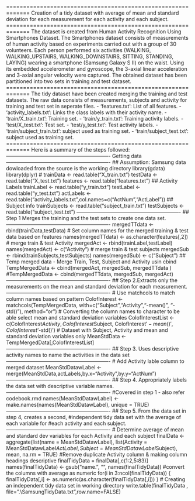 =============================================================
Creation of a tidy dataset with average of mean and standard deviation for each measurement for each activity and each subject.
=============================================================
The dataset is created from Human Activity Recognition Using Smartphones Dataset. The Smartphones dataset consists of measurements of human activity based on experiments  carried out with a group of 30 volunteers. Each person performed six activities (WALKING, WALKING_UPSTAIRS, WALKING_DOWNSTAIRS, SITTING, STANDING, LAYING) wearing a smartphone (Samsung Galaxy S II) on the waist. Using its embedded accelerometer and gyroscope, the 3-axial linear acceleration and 3-axial angular velocity were captured. The obtained dataset has been partitioned into two sets in training and test dataset.
=============================================================
The tidy dataset have been created merging the training and test datasets. The raw data consists of measurements, subjects and activity for training  and test set in seperate files.
- 'features.txt': List of all features.
- 'activity_labels.txt': Links the class labels with their activity name.
- 'train/X_train.txt': Training set.
- 'train/y_train.txt': Training activity labels.
- 'test/X_test.txt': Test set.
- 'test/y_test.txt': Test activity labels.
- 'train/subject_train.txt': subject used as training set. 
- 'train/subject_test.txt': subject used as training set. 
=============================================================
Here is a summary of the steps followed:
-------------------------------------------------------------
Getting data
-------------------------------------------------------------
## Assumption: Samsung data dowloaded from the source is the working directory
library(gdata) 
library(dplyr) 
#
trainData <- read.table("X_train.txt")
testData  <- read.table("X_test.txt")
features  <- read.table("features.txt")
## Activity Labels
trainLabel  <- read.table("y_train.txt")
testLabel  <- read.table("y_test.txt")
actLabels   <- read.table("activity_labels.txt",col.names=c("ActNum","ActLabel"))
## Subject info
trainSubjects <- read.table("subject_train.txt")
testSubjects <- read.table("subject_test.txt")
-------------------------------------------------------------
## Step 1 Merges the training and the test sets to create one data set.
-------------------------------------------------------------
mergedTTdata <- rbind(trainData,testData)
# Set column names for the merged training & test data based on features
names(mergedTTdata) <- as.character(features[,2])
# merge train  & test Activity 
mergedAct <- rbind(trainLabel,testLabel)
names(mergedAct) <- c("Activity")
# merge train & test subjects
mergedSub <- rbind(trainSubjects,testSubjects)
names(mergedSub) <- c("Subject")
## Temp merged data  - Merge Train, Test, Subject and Activity usin cbind
TempMergedData <- cbind(mergedAct, mergedSub, mergedTTdata )
#TempMergedData <- cbind(mergedTTdata, mergedSub, mergedAct)
-------------------------------------------------------------
## Step 2.Extracts only the measurements on the mean and standard deviation for each measurement.
-------------------------------------------------------------
# Use matchcols to match column names based on pattern
ColofInterest <- matchcols(TempMergedData, with=c("Subject","Activity","-mean()", "-std()"), method="or")
# Converting the column names to character to be able select mean and standard deviation variables 
ColofInterestList <- c(ColofInterest$Activity, ColofInterest$Subject, ColofInterest$'-mean()',ColofInterest$'-std()')
# Dataset with Subject, Activity and mean and standard deviation variables only
MeanStdData <- TempMergedData[,ColofInterestList]
-------------------------------------------------------------
## Step 3. Uses descriptive activity names to name the activities in the data set
-------------------------------------------------------------
# Add Activity lable column to merged dataset
MeanStdDatawLabel <- merge(MeanStdData,actLabels,by.x="Activity",by.y="ActNum")
-------------------------------------------------------------
## Step 4. Appropriately labels the data set with descriptive variable names. 
-------------------------------------------------------------
#Covered in step 1  - also refer codebook.rmd
names(MeanStdDatawLabel) <- make.names(names(MeanStdDatawLabel), unique = TRUE)
-------------------------------------------------------------
## Step 5. From the data set in step 4, creates a second, 
#independent tidy data set with the average of each variable for 
#each activity and each subject.
-------------------------------------------------------------
# Determine average of mean and standard dev variables for each Activity and each subject
finalData <- aggregate(list(name = MeanStdDatawLabel), list(Activity = MeanStdDatawLabel$ActLabel, Subject = MeanStdDatawLabel
$Subject), mean, na.rm = TRUE)
#Remove duplicate Activity column & making column headings descriptive
finalTidyData = finalData[,c(1:2,5:83)]
names(finalTidyData) <- gsub("name.", "", names(finalTidyData))
#convert the columns with average as numeric
for(i in 3:ncol(finalTidyData)) {
    finalTidyData[,i] <- as.numeric(as.character(finalTidyData[,i]))
}
# Creating an independent tidy data set in working directory
write.table(finalTidyData , file=".\\SamsungTidyData.txt",row.name=FALSE)
